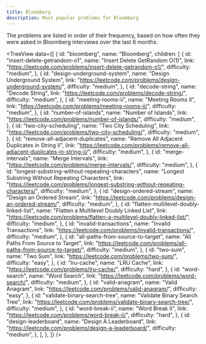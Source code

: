 ```yaml
---
title: Bloomberg
description: Most popular problems for Bloomberg
---
```


<Note type="note" title="Note">
The problems are listed in order of their frequency, based on how often they were asked in Bloomberg interviews over the last 6 months.
</Note>

<TreeView
  data={[
    {
      id: "bloomberg",
      name: "Bloomberg",
      children: [
        {
          id: "insert-delete-getrandom-o1",
          name: "Insert Delete GetRandom O(1)",
          link: "https://leetcode.com/problems/insert-delete-getrandom-o1/",
          difficulty: "medium",
        },
        {
          id: "design-underground-system",
          name: "Design Underground System",
          link: "https://leetcode.com/problems/design-underground-system/",
          difficulty: "medium",
        },
        {
          id: "decode-string",
          name: "Decode String",
          link: "https://leetcode.com/problems/decode-string/",
          difficulty: "medium",
        },
        {
          id: "meeting-rooms-ii",
          name: "Meeting Rooms II",
          link: "https://leetcode.com/problems/meeting-rooms-ii/",
          difficulty: "medium",
        },
        {
          id: "number-of-islands",
          name: "Number of Islands",
          link: "https://leetcode.com/problems/number-of-islands/",
          difficulty: "medium",
        },
        {
          id: "two-city-scheduling",
          name: "Two City Scheduling",
          link: "https://leetcode.com/problems/two-city-scheduling/",
          difficulty: "medium",
        },
        {
          id: "remove-all-adjacent-duplicates",
          name: "Remove All Adjacent Duplicates in String II",
          link: "https://leetcode.com/problems/remove-all-adjacent-duplicates-in-string-ii/",
          difficulty: "medium",
        },
        {
          id: "merge-intervals",
          name: "Merge Intervals",
          link: "https://leetcode.com/problems/merge-intervals/",
          difficulty: "medium",
        },
        {
          id: "longest-substring-without-repeating-characters",
          name: "Longest Substring Without Repeating Characters",
          link: "https://leetcode.com/problems/longest-substring-without-repeating-characters/",
          difficulty: "medium",
        },
        {
          id: "design-ordered-stream",
          name: "Design an Ordered Stream",
          link: "https://leetcode.com/problems/design-an-ordered-stream/",
          difficulty: "medium",
        },
        {
          id: "flatten-multilevel-doubly-linked-list",
          name: "Flatten a Multilevel Doubly Linked List",
          link: "https://leetcode.com/problems/flatten-a-multilevel-doubly-linked-list/",
          difficulty: "medium",
        },
        {
          id: "invalid-transactions",
          name: "Invalid Transactions",
          link: "https://leetcode.com/problems/invalid-transactions/",
          difficulty: "medium",
        },
        {
          id: "all-paths-from-source-to-target",
          name: "All Paths From Source to Target",
          link: "https://leetcode.com/problems/all-paths-from-source-to-target/",
          difficulty: "medium",
        },
        {
          id: "two-sum",
          name: "Two Sum",
          link: "https://leetcode.com/problems/two-sum/",
          difficulty: "easy",
        },
        {
          id: "lru-cache",
          name: "LRU Cache",
          link: "https://leetcode.com/problems/lru-cache/",
          difficulty: "hard",
        },
        {
          id: "word-search",
          name: "Word Search",
          link: "https://leetcode.com/problems/word-search/",
          difficulty: "medium",
        },
        {
          id: "valid-anagram",
          name: "Valid Anagram",
          link: "https://leetcode.com/problems/valid-anagram/",
          difficulty: "easy",
        },
        {
          id: "validate-binary-search-tree",
          name: "Validate Binary Search Tree",
          link: "https://leetcode.com/problems/validate-binary-search-tree/",
          difficulty: "medium",
        },
        {
          id: "word-break-ii",
          name: "Word Break II",
          link: "https://leetcode.com/problems/word-break-ii/",
          difficulty: "hard",
        },
        {
          id: "design-leaderboard",
          name: "Design A Leaderboard",
          link: "https://leetcode.com/problems/design-a-leaderboard/",
          difficulty: "medium",
        },
      ],
    },
  ]}
/>
